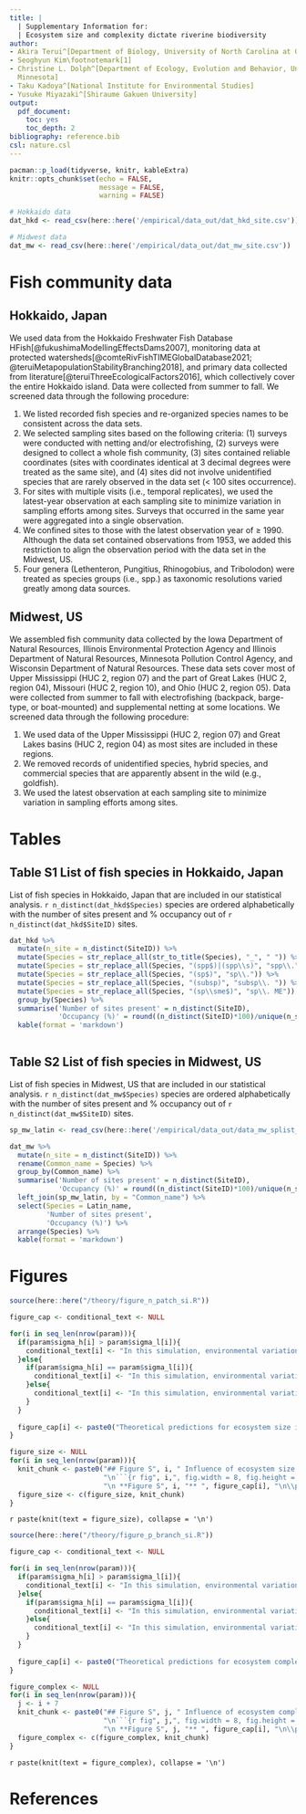 ```yaml
---
title: |
  | Supplementary Information for:
  | Ecosystem size and complexity dictate riverine biodiversity
author:
- Akira Terui^[Department of Biology, University of North Carolina at Greensboro]
- Seoghyun Kim\footnotemark[1]
- Christine L. Dolph^[Department of Ecology, Evolution and Behavior, University of
  Minnesota]
- Taku Kadoya^[National Institute for Environmental Studies]
- Yusuke Miyazaki^[Shiraume Gakuen University]
output:
  pdf_document:
    toc: yes
    toc_depth: 2
bibliography: reference.bib
csl: nature.csl
---
```


```r

pacman::p_load(tidyverse, knitr, kableExtra)
knitr::opts_chunk$set(echo = FALSE,
                      message = FALSE,
                      warning = FALSE)

# Hokkaido data
dat_hkd <- read_csv(here::here('/empirical/data_out/dat_hkd_site.csv'))

# Midwest data
dat_mw <- read_csv(here::here('/empirical/data_out/dat_mw_site.csv'))

```

# Fish community data

## Hokkaido, Japan
We used data from the Hokkaido Freshwater Fish Database HFish[@fukushimaModellingEffectsDams2007], monitoring data at protected watersheds[@comteRivFishTIMEGlobalDatabase2021; @teruiMetapopulationStabilityBranching2018], and primary data collected from literature[@teruiThreeEcologicalFactors2016], which collectively cover the entire Hokkaido island. Data were collected from summer to fall. We screened data through the following procedure:

1. We listed recorded fish species and re-organized species names to be consistent across the data sets.
1. We selected sampling sites based on the following criteria: (1) surveys were conducted with netting and/or electrofishing, (2) surveys were designed to collect a whole fish community, (3) sites contained reliable coordinates (sites with coordinates identical at 3 decimal degrees were treated as the same site), and (4) sites did not involve unidentified species that are rarely observed in the data set (< 100 sites occurrence).
1. For sites with multiple visits (i.e., temporal replicates), we used the latest-year observation at each sampling site to minimize variation in sampling efforts among sites. Surveys that occurred in the same year were aggregated into a single observation.
1. We confined sites to those with the latest observation year of $\ge$ 1990. Although the data set contained observations from 1953, we added this restriction to align the observation period with the data set in the Midwest, US.
1. Four genera (Lethenteron, Pungitius, Rhinogobius, and Tribolodon) were treated as species groups (i.e., spp.) as taxonomic resolutions varied greatly among data sources.

## Midwest, US
We assembled fish community data collected by the Iowa Department of Natural Resources, Illinois Environmental Protection Agency and Illinois Department of Natural Resources, Minnesota Pollution Control Agency, and Wisconsin Department of Natural Resources. These data sets cover most of Upper Mississippi (HUC 2, region 07) and the part of Great Lakes (HUC 2, region 04), Missouri (HUC 2, region 10), and Ohio (HUC 2, region 05). Data were collected from summer to fall with electrofishing (backpack, barge-type, or boat-mounted) and supplemental netting at some locations. We screened data through the following procedure:

1. We used data of the Upper Mississippi (HUC 2, region 07) and Great Lakes basins (HUC 2, region 04) as most sites are included in these regions.
1. We removed records of unidentified species, hybrid species, and commercial species that are apparently absent in the wild (e.g., goldfish).
1. We used the latest observation at each sampling site to minimize variation in sampling efforts among sites.

\newpage

# Tables

## Table S1 List of fish species in Hokkaido, Japan

List of fish species in Hokkaido, Japan that are included in our statistical analysis. `r n_distinct(dat_hkd$Species)` species are ordered alphabetically with the number of sites present and % occupancy out of `r n_distinct(dat_hkd$SiteID)` sites.

```r

dat_hkd %>% 
  mutate(n_site = n_distinct(SiteID)) %>% 
  mutate(Species = str_replace_all(str_to_title(Species), "_", " ")) %>% 
  mutate(Species = str_replace_all(Species, "(spp$)|(spp\\s)", "spp\\.")) %>% 
  mutate(Species = str_replace_all(Species, "(sp$)", "sp\\.")) %>% 
  mutate(Species = str_replace_all(Species, "(subsp)", "subsp\\. ")) %>% 
  mutate(Species = str_replace_all(Species, "(sp\\sme$)", "sp\\. ME")) %>% 
  group_by(Species) %>% 
  summarise('Number of sites present' = n_distinct(SiteID),
            'Occupancy (%)' = round((n_distinct(SiteID)*100)/unique(n_site), 2)) %>% 
  kable(format = 'markdown')
  
```


\newpage

## Table S2 List of fish species in Midwest, US

List of fish species in Midwest, US that are included in our statistical analysis. `r n_distinct(dat_mw$Species)` species are ordered alphabetically with the number of sites present and % occupancy out of `r n_distinct(dat_mw$SiteID)` sites.

```r

sp_mw_latin <- read_csv(here::here('/empirical/data_out/data_mw_splist_latin.csv'))

dat_mw %>% 
  mutate(n_site = n_distinct(SiteID)) %>% 
  rename(Common_name = Species) %>% 
  group_by(Common_name) %>% 
  summarise('Number of sites present' = n_distinct(SiteID),
            'Occupancy (%)' = round((n_distinct(SiteID)*100)/unique(n_site), 2)) %>% 
  left_join(sp_mw_latin, by = "Common_name") %>% 
  select(Species = Latin_name,
         'Number of sites present',
         'Occupancy (%)') %>% 
  arrange(Species) %>% 
  kable(format = 'markdown')

```


\newpage

# Figures

```r

source(here::here("/theory/figure_n_patch_si.R"))

figure_cap <- conditional_text <- NULL

for(i in seq_len(nrow(param))){
  if(param$sigma_h[i] > param$sigma_l[i]){
    conditional_text[i] <- "In this simulation, environmental variation at headwaters ($\\sigma_{h}$) exceeds local environmental noise ($\\sigma_{l}$)."
  }else{
    if(param$sigma_h[i] == param$sigma_l[i]){
      conditional_text[i] <- "In this simulation, environmental variation at headwaters ($\\sigma_{h}$) is equal to local environmental noise ($\\sigma_{l}$)."
    }else{
      conditional_text[i] <- "In this simulation, environmental variation at headwaters ($\\sigma_{h}$) is less than local environmental noise ($\\sigma_{l}$)."
    }
  }
  
  figure_cap[i] <- paste0("Theoretical predictions for ecosystem size influences (the number of habitat patches) on $\\alpha$, $\\beta$, and $\\gamma$ diversity in branching networks. `r conditional_text[",i,"]` Lines and shades are loess curves fitted to simulated data and its 95% confidence intervals. Each panel represents different ecological scenarios under which metacommunity dynamics were simulated. Rows represent different competition strength. Competitive coefficients ($\\alpha_{ij}$) were varied randomly from 0 to 1.5 (top, strong competition) or 0.75 (bottom, weak competition). Columns represent different dispersal scenarios. Two dispersal parameters were chosen to simulate scenarios with long-distance (the rate parameter of an exponential dispersal kernel $\\theta = 0.10$) and short-distance dispersal ($\\theta = 1.0$). Other parameters are as follows: dispersal probability $p_{d} = `r param$p_d[",i,"]`$; environmental variation at headwaters $\\sigma_{h} = `r param$sigma_h[",i,"]`$; local environmental noise $\\sigma_{l} = `r param$sigma_l[",i,"]`$.")
}

figure_size <- NULL
for(i in seq_len(nrow(param))){
  knit_chunk <- paste0("## Figure S", i, " Influence of ecosystem size ($p_{d} = `r param$p_d[",i,"]`$, $\\sigma_{h} = `r param$sigma_h[",i,"]`$, $\\sigma_{l} = `r param$sigma_l[",i,"]`$)", 
                       "\n```{r fig", i,", fig.width = 8, fig.height = 6}\n\n f[[",i,"]] \n\n```\n",
                       "\n **Figure S", i, "** ", figure_cap[i], "\n\\pagebreak\n")
  figure_size <- c(figure_size, knit_chunk)
}

```

`r paste(knit(text = figure_size), collapse = '\n')`


```r

source(here::here("/theory/figure_p_branch_si.R"))

figure_cap <- conditional_text <- NULL

for(i in seq_len(nrow(param))){
  if(param$sigma_h[i] > param$sigma_l[i]){
    conditional_text[i] <- "In this simulation, environmental variation at headwaters ($\\sigma_{h}$) exceeds local environmental noise ($\\sigma_{l}$)."
  }else{
    if(param$sigma_h[i] == param$sigma_l[i]){
      conditional_text[i] <- "In this simulation, environmental variation at headwaters ($\\sigma_{h}$) is equal to local environmental noise ($\\sigma_{l}$)."
    }else{
      conditional_text[i] <- "In this simulation, environmental variation at headwaters ($\\sigma_{h}$) is less than local environmental noise ($\\sigma_{l}$)."
    }
  }
  
  figure_cap[i] <- paste0("Theoretical predictions for ecosystem complexity influences (branching probability) on $\\alpha$, $\\beta$, and $\\gamma$ diversity in branching networks. `r conditional_text[",i,"]` Lines and shades are loess curves fitted to simulated data and its 95% confidence intervals. Each panel represents different ecological scenarios under which metacommunity dynamics were simulated. Rows represent different competition strength. Competitive coefficients ($\\alpha_{ij}$) were varied randomly from 0 to 1.5 (top, strong competition) or 0.75 (bottom, weak competition). Columns represent different dispersal scenarios. Two dispersal parameters were chosen to simulate scenarios with long-distance (the rate parameter of an exponential dispersal kernel $\\theta = 0.10$) and short-distance dispersal ($\\theta = 1.0$). Other parameters are as follows: dispersal probability $p_{d} = `r param$p_d[",i,"]`$; environmental variation at headwaters $\\sigma_{h} = `r param$sigma_h[",i,"]`$; local environmental noise $\\sigma_{l} = `r param$sigma_l[",i,"]`$.")
}

figure_complex <- NULL
for(i in seq_len(nrow(param))){
  j <- i + 7
  knit_chunk <- paste0("## Figure S", j, " Influence of ecosystem complexity ($p_{d} = `r param$p_d[",i,"]`$, $\\sigma_{h} = `r param$sigma_h[",i,"]`$, $\\sigma_{l} = `r param$sigma_l[",i,"]`$)", 
                       "\n```{r fig", j,", fig.width = 8, fig.height = 6}\n\n g[[",i,"]] \n\n```\n",
                       "\n **Figure S", j, "** ", figure_cap[i], "\n\\pagebreak\n")
  figure_complex <- c(figure_complex, knit_chunk)
}

```

`r paste(knit(text = figure_complex), collapse = '\n')`

# References 